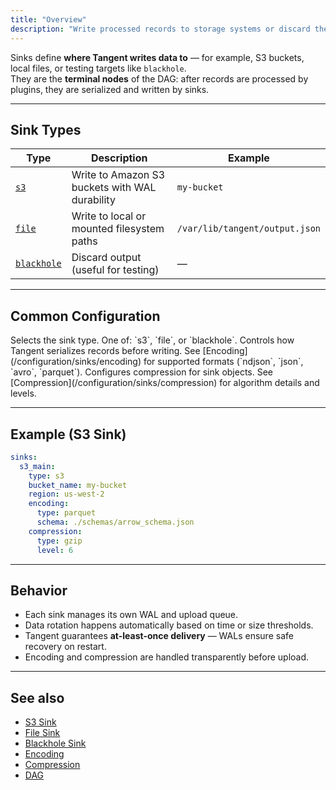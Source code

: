 ```yaml
---
title: "Overview"
description: "Write processed records to storage systems or discard them."
---
```


Sinks define **where Tangent writes data to** — for example, S3 buckets, local files, or testing targets like `blackhole`.  
They are the **terminal nodes** of the DAG: after records are processed by plugins, they are serialized and written by sinks.

---

## Sink Types

| Type | Description | Example |
|------|--------------|----------|
| [`s3`](/configuration/sinks/s3) | Write to Amazon S3 buckets with WAL durability | `my-bucket` |
| [`file`](/configuration/sinks/file) | Write to local or mounted filesystem paths | `/var/lib/tangent/output.json` |
| [`blackhole`](/configuration/sinks/blackhole) | Discard output (useful for testing) | — |

---

## Common Configuration

<ParamField path="type" type="string" required>
Selects the sink type.  
One of: `s3`, `file`, or `blackhole`.
</ParamField>

<ParamField path="encoding" type="object">
Controls how Tangent serializes records before writing.  
See [Encoding](/configuration/sinks/encoding) for supported formats (`ndjson`, `json`, `avro`, `parquet`).
</ParamField>

<ParamField path="compression" type="object">
Configures compression for sink objects.  
See [Compression](/configuration/sinks/compression) for algorithm details and levels.
</ParamField>

---

## Example (S3 Sink)

```yaml tangent.yaml icon=upload
sinks:
  s3_main:
    type: s3
    bucket_name: my-bucket
    region: us-west-2
    encoding:
      type: parquet
      schema: ./schemas/arrow_schema.json
    compression:
      type: gzip
      level: 6
````

---

## Behavior

* Each sink manages its own WAL and upload queue.
* Data rotation happens automatically based on time or size thresholds.
* Tangent guarantees **at-least-once delivery** — WALs ensure safe recovery on restart.
* Encoding and compression are handled transparently before upload.

---

## See also

* [S3 Sink](/configuration/sinks/s3)
* [File Sink](/configuration/sinks/file)
* [Blackhole Sink](/configuration/sinks/blackhole)
* [Encoding](/configuration/sinks/encoding)
* [Compression](/configuration/sinks/compression)
* [DAG](/configuration/dag)